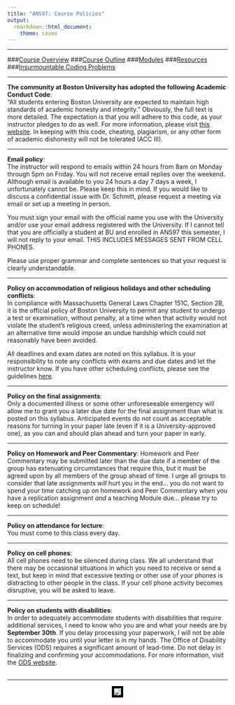 ```yaml
---
title: "AN597: Course Policies"
output: 
  rmarkdown::html_document:
    theme: cosmo
---
```

***

###[Course Overview](https://fuzzyatelin.github.io/bioanth-stats/overview.html)
###[Course Outline](https://fuzzyatelin.github.io/bioanth-stats/outline.html)
###[Modules](https://fuzzyatelin.github.io/bioanth-stats/modules.html)
###[Resources](https://fuzzyatelin.github.io/bioanth-stats/resources.html)
###[Insurmountable Coding Problems](https://fuzzyatelin.github.io/bioanth-stats/studentproblems.html)

***

<b>The community at Boston University has adopted the following Academic Conduct Code</b>:  
“All students entering Boston University are expected to maintain high standards of academic honesty and integrity.”  Obviously, the full text is more detailed. The expectation is that you will adhere to this code, as your instructor pledges to do as well.  For more information, please visit [this website](http://www.bu.edu/academics/policies/academic-conduct-code/). In keeping with this code, cheating, plagiarism, or any other form of academic dishonesty will not be tolerated (ACC III).<br>

***

<b>Email policy</b>:  
The instructor will respond to emails within 24 hours from 8am on Monday through 5pm on Friday. You will not receive email replies over the weekend. Although email is available to you 24 hours a day 7 days a week, I unfortunately cannot be. Please keep this in mind. If you would like to discuss a confidential issue with Dr. Schmitt, please request a meeting via email or set up a meeting in person.<br>

You must sign your email with the official name you use with the University and/or use your email address registered with the University. If I cannot tell that you are officially a student at BU and enrolled in AN597 this semester, I will not reply to your email.  THIS INCLUDES MESSAGES SENT FROM CELL PHONES.<br>

Please use proper grammar and complete sentences so that your request is clearly understandable.<br>

***

<b>Policy on accommodation of religious holidays and other scheduling conflicts</b>:  
In compliance with Massachusetts General Laws Chapter 151C, Section 2B, it is the official policy of Boston University to permit any student to undergo a test or examination, without penalty, at a time when that activity would not violate the student's religious creed, unless administering the examination at an alternative time would impose an undue hardship which could not reasonably have been avoided.<br>

All deadlines and exam dates are noted on this syllabus. It is your responsibility to note any conflicts with exams and due dates and let the instructor know. If you have other scheduling conflicts, please see the guidelines [here](http://www.bu.edu/cfa/files/pdf/BUPolicyonstudentabsenceduetoreligiousobservance.pdf).

***

<b>Policy on the final assignments</b>:  
Only a documented illness or some other unforeseeable emergency will allow me to grant you a later due date for the final assignment than what is posted on this syllabus. Anticipated events do not count as acceptable reasons for turning in your paper late (even if it is a University-approved one), as you can and should plan ahead and turn your paper in early.<br>

***

<b>Policy on Homework and Peer Commentary</b>:
Homework and Peer Commentary may be submitted later than the due date if a member of the group has extenuating circumstances that require this, but it must be agreed upon by all members of the group ahead of time. I urge all groups to consider that late assignments *will* hurt you in the end... you do not want to spend your time catching up on homework and Peer Commentary when you have a replication assignment *and* a teaching Module due... please try to keep on schedule!

***

<b>Policy on attendance for lecture</b>:  
You must come to this class every day.<br>

***

<b>Policy on cell phones</b>:  
All cell phones need to be silenced during class. We all understand that there may be occasional situations in which you need to receive or send a text, but keep in mind that excessive texting or other use of your phones is distracting to other people in the class. If your cell phone activity becomes disruptive, you will be asked to leave.<br>  

***

<b>Policy on students with disabilities</b>:  
In order to adequately accommodate students with disabilities that require additional services, I need to know who you are and what your needs are by <b>September 30th</b>. If you delay processing your paperwork, I will not be able to accommodate you until your letter is in my hands. The Office of Disability Services (ODS) requires a significant amount of lead-time. Do not delay in finalizing and confirming your accommodations. For more information, visit the [ODS website](http://www.bu.edu/disability/).<br><br>

***
<center><p><img src="https://media.giphy.com/media/5WqhJc7LD4NRS/giphy.gif" style="border:5px solid black"></p>
</center><br>  
